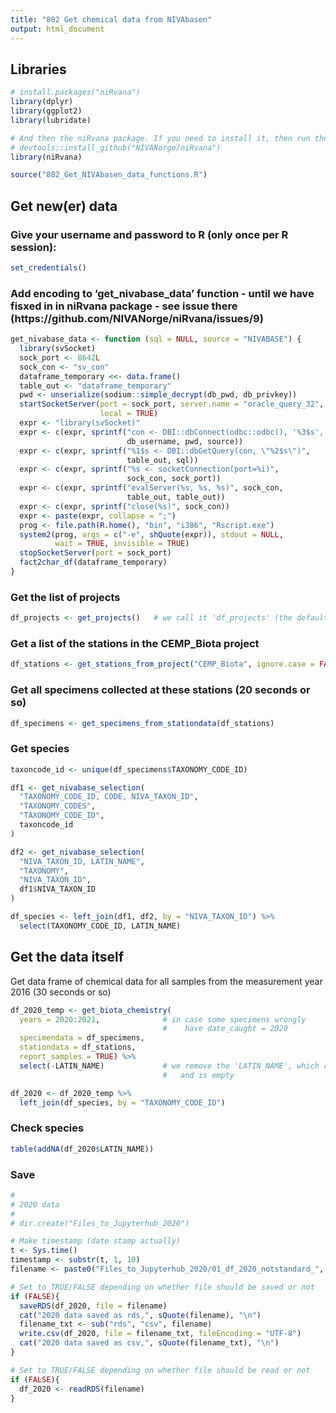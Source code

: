 ```yaml
---
title: "802 Get chemical data from NIVAbasen"
output: html_document
---
```


## Libraries
```r
# install.packages("niRvana")
library(dplyr)
library(ggplot2)
library(lubridate)

# And then the niRvana package. If you need to install it, then run thee next line also:
# devtools::install_github("NIVANorge/niRvana")
library(niRvana)

source("802_Get_NIVAbasen_data_functions.R")

```


## Get new(er) data

### Give your username and password to R (only once per R session):
```r
set_credentials()
```
### Add encoding to 'get_nivabase_data' function  - until we have fisxed in in niRvana package - see issue there (https://github.com/NIVANorge/niRvana/issues/9)  
```r

get_nivabase_data <- function (sql = NULL, source = "NIVABASE") {
  library(svSocket)
  sock_port <- 8642L
  sock_con <- "sv_con"
  dataframe_temporary <<- data.frame()
  table_out <- "dataframe_temporary"
  pwd <- unserialize(sodium::simple_decrypt(db_pwd, db_privkey))
  startSocketServer(port = sock_port, server.name = "oracle_query_32", 
                    local = TRUE)
  expr <- "library(svSocket)"
  expr <- c(expr, sprintf("con <- DBI::dbConnect(odbc::odbc(), '%3$s', UID='%1$s', PWD='%2$s', encoding = 'ISO-8859-1')", 
                          db_username, pwd, source))
  expr <- c(expr, sprintf("%1$s <- DBI::dbGetQuery(con, \"%2$s\")", 
                          table_out, sql))
  expr <- c(expr, sprintf("%s <- socketConnection(port=%i)", 
                          sock_con, sock_port))
  expr <- c(expr, sprintf("evalServer(%s, %s, %s)", sock_con, 
                          table_out, table_out))
  expr <- c(expr, sprintf("close(%s)", sock_con))
  expr <- paste(expr, collapse = ";")
  prog <- file.path(R.home(), "bin", "i386", "Rscript.exe")
  system2(prog, args = c("-e", shQuote(expr)), stdout = NULL, 
          wait = TRUE, invisible = TRUE)
  stopSocketServer(port = sock_port)
  fact2char_df(dataframe_temporary)
}

```

### Get the list of projects
```r
df_projects <- get_projects()   # we call it 'df_projects' (the default name used by 'get_stations_from_project')
```

### Get a list of the stations in the CEMP_Biota project
```r
df_stations <- get_stations_from_project("CEMP_Biota", ignore.case = FALSE)
```

### Get all specimens collected at these stations (20 seconds or so)
```r
df_specimens <- get_specimens_from_stationdata(df_stations)
```

### Get species  
```r

taxoncode_id <- unique(df_specimens$TAXONOMY_CODE_ID)

df1 <- get_nivabase_selection(
  "TAXONOMY_CODE_ID, CODE, NIVA_TAXON_ID",
  "TAXONOMY_CODES",
  "TAXONOMY_CODE_ID",
  taxoncode_id
)

df2 <- get_nivabase_selection(
  "NIVA_TAXON_ID, LATIN_NAME",
  "TAXONOMY",
  "NIVA_TAXON_ID",
  df1$NIVA_TAXON_ID
)

df_species <- left_join(df1, df2, by = "NIVA_TAXON_ID") %>% 
  select(TAXONOMY_CODE_ID, LATIN_NAME)

```

## Get the data itself  
Get data frame of chemical data for all samples from the measurement year 2016 (30 seconds or so)
```r

df_2020_temp <- get_biota_chemistry(
  years = 2020:2021,              # in case some specimens wrongly  
                                  #    have date_caught = 2020
  specimendata = df_specimens, 
  stationdata = df_stations,
  report_samples = TRUE) %>%
  select(-LATIN_NAME)             # we remove the 'LATIN_NAME', which comes from the BIOTA_SAMPES table
                                  #   and is empty

df_2020 <- df_2020_temp %>%
  left_join(df_species, by = "TAXONOMY_CODE_ID")

```
### Check species  
```r

table(addNA(df_2020$LATIN_NAME))

```


### Save 
```r
#
# 2020 data
#
# dir.create("Files_to_Jupyterhub_2020")

# Make timestamp (date stamp actually)
t <- Sys.time()
timestamp <- substr(t, 1, 10)
filename <- paste0("Files_to_Jupyterhub_2020/01_df_2020_notstandard_", timestamp, ".rds")

# Set to TRUE/FALSE depending on whether file should be saved or not  
if (FALSE){
  saveRDS(df_2020, file = filename)
  cat("2020 data saved as rds,", sQuote(filename), "\n")
  filename_txt <- sub("rds", "csv", filename)
  write.csv(df_2020, file = filename_txt, fileEncoding = "UTF-8")
  cat("2020 data saved as csv,", sQuote(filename_txt), "\n")
}

# Set to TRUE/FALSE depending on whether file should be read or not  
if (FALSE){
  df_2020 <- readRDS(filename)
}

```


